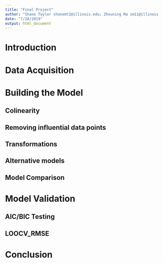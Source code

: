 ```yaml
---
title: "Final Project"
author: "Shane Taylor shanemt2@illinois.edu; Zhouning Ma zm11@illinois.edu; Kevin Mackie"
date: "7/28/2019"
output: html_document
---
```


# Introduction

# Data Acquisition

# Building the Model 
## Colinearity 
## Removing influential data points
## Transformations
## Alternative models
## Model Comparison

# Model Validation
## AIC/BIC Testing
## LOOCV_RMSE


# Conclusion

